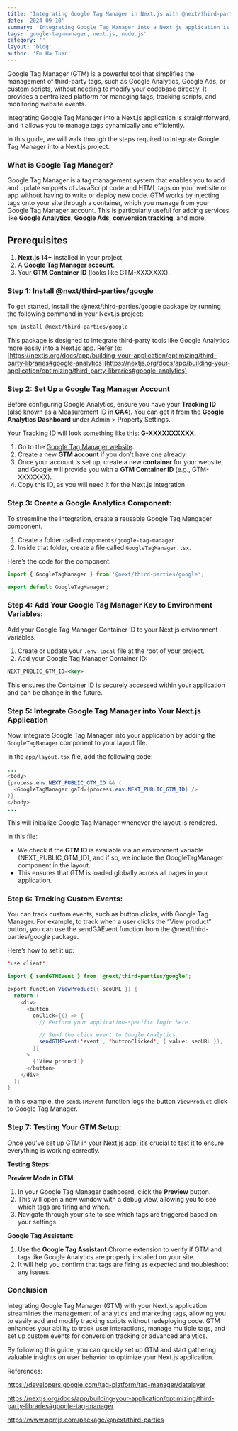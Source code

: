 ```yaml
---
title: 'Integrating Google Tag Manager in Next.js with @next/third-parties/google'
date: '2024-09-10'
summary: 'Integrating Google Tag Manager into a Next.js application is straightforward, and it allows you to manage tags dynamically and efficiently.'
tags: 'google-tag-manager, next.js, node.js'
category: ''
layout: 'blog'
author: 'Em Ha Tuan'
---
```


Google Tag Manager (GTM) is a powerful tool that simplifies the management of third-party tags, such as Google Analytics, Google Ads, or custom scripts, without needing to modify your codebase directly. It provides a centralized platform for managing tags, tracking scripts, and monitoring website events.

Integrating Google Tag Manager into a Next.js application is straightforward, and it allows you to manage tags dynamically and efficiently.

In this guide, we will walk through the steps required to integrate Google Tag Manager into a Next.js project.

### **What is Google Tag Manager?**

Google Tag Manager is a tag management system that enables you to add and update snippets of JavaScript code and HTML tags on your website or app without having to write or deploy new code. GTM works by injecting tags onto your site through a container, which you manage from your Google Tag Manager account. This is particularly useful for adding services like **Google Analytics**, **Google Ads**, **conversion tracking**, and more.

## **Prerequisites**

1. **Next.js 14+** installed in your project.
2. A **Google Tag Manager account**.
3. Your **GTM Container ID** (looks like GTM-XXXXXXX).

### **Step 1: Install @next/third-parties/google**

To get started, install the @next/third-parties/google package by running the following command in your Next.js project:

```bash
npm install @next/third-parties/google
```

This package is designed to integrate third-party tools like Google Analytics more easily into a Next.js app. Refer to: [https://nextjs.org/docs/app/building-your-application/optimizing/third-party-libraries#google-analytics](https://nextjs.org/docs/app/building-your-application/optimizing/third-party-libraries#google-analytics)

### **Step 2: Set Up a Google Tag Manager Account**

Before configuring Google Analytics, ensure you have your **Tracking ID** (also known as a Measurement ID in **GA4**). You can get it from the **Google Analytics Dashboard** under Admin > Property Settings.

Your Tracking ID will look something like this: **G-XXXXXXXXXX.**

1. Go to the [Google Tag Manager website](https://tagmanager.google.com/).
2. Create a new **GTM account** if you don’t have one already.
3. Once your account is set up, create a new **container** for your website, and Google will provide you with a **GTM Container ID** (e.g., GTM-XXXXXXX).
4. Copy this ID, as you will need it for the Next.js integration.

### **Step 3: Create a Google Analytics Component:**

To streamline the integration, create a reusable Google Tag Mangager component.

1. Create a folder called `components/google-tag-manager`.
2. Inside that folder, create a file called `GoogleTagManager.tsx`.

Here’s the code for the component:

```jsx
import { GoogleTagManager } from '@next/third-parties/google';

export default GoogleTagManager;
```

### **Step 4: Add Your Google Tag Manager Key to Environment Variables:**

Add your Google Tag Manager Container ID to your Next.js environment variables.

1. Create or update your `.env.local` file at the root of your project.
2. Add your Google Tag Manager Container ID:

```jsx
NEXT_PUBLIC_GTM_ID=<key>
```

This ensures the Container ID is securely accessed within your application and can be change in the future.

### Step 5: **Integrate Google Tag Manager into Your Next.js Application**

Now, integrate Google Tag Manager into your application by adding the `GoogleTagManager` component to your layout file.

In the `app/layout.tsx` file, add the following code:

```java
...
<body>
{process.env.NEXT_PUBLIC_GTM_ID && (
  <GoogleTagManager gaId={process.env.NEXT_PUBLIC_GTM_ID} />
)}
</body>
...
```

This will initialize Google Tag Manager whenever the layout is rendered.

In this file:

- We check if the **GTM ID** is available via an environment variable (NEXT_PUBLIC_GTM_ID), and if so, we include the GoogleTagManager component in the layout.
- This ensures that GTM is loaded globally across all pages in your application.

### Step 6: **Tracking Custom Events:**

You can track custom events, such as button clicks, with Google Tag Manager. For example, to track when a user clicks the “View product” button, you can use the sendGAEvent function from the @next/third-parties/google package.

Here’s how to set it up:

```java
'use client';

import { sendGTMEvent } from '@next/third-parties/google';

export function ViewProduct({ seoURL }) {
  return (
    <div>
      <button
        onClick={() => {
          // Perform your application-specific logic here.

          // Send the click event to Google Analytics.
          sendGTMEvent('event', 'buttonClicked', { value: seoURL });
        }}
      >
        {'View product'}
      </button>
    </div>
  );
}
```

In this example, the `sendGTMEvent` function logs the button `ViewProduct` click to Google Tag Manager.

### **Step 7: Testing Your GTM Setup:**

Once you’ve set up GTM in your Next.js app, it’s crucial to test it to ensure everything is working correctly.

**Testing Steps:**

**Preview Mode in GTM**:

1. In your Google Tag Manager dashboard, click the **Preview** button.
2. This will open a new window with a debug view, allowing you to see which tags are firing and when.
3. Navigate through your site to see which tags are triggered based on your settings.

**Google Tag Assistant**:

1. Use the **Google Tag Assistant** Chrome extension to verify if GTM and tags like Google Analytics are properly installed on your site.
2. It will help you confirm that tags are firing as expected and troubleshoot any issues.

### **Conclusion**

Integrating Google Tag Manager (GTM) with your Next.js application streamlines the management of analytics and marketing tags, allowing you to easily add and modify tracking scripts without redeploying code. GTM enhances your ability to track user interactions, manage multiple tags, and set up custom events for conversion tracking or advanced analytics.

By following this guide, you can quickly set up GTM and start gathering valuable insights on user behavior to optimize your Next.js application.

References:

https://developers.google.com/tag-platform/tag-manager/datalayer

https://nextjs.org/docs/app/building-your-application/optimizing/third-party-libraries#google-tag-manager

https://www.npmjs.com/package/@next/third-parties
